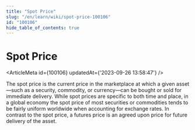 ```yaml
---
title: "Spot Price"
slug: "/en/learn/wiki/spot-price-100106"
id: "100106"
hide_table_of_contents: true
---
```



# Spot Price

<ArticleMeta id={100106} updatedAt={'2023-09-26 13:58:47'} />
<div className='border-solid border-b border-t-0 my-4 border-[var(--ifm-color-gray-300)]' />

The spot price is the current price in the marketplace at which a given asset—such as a security, commodity, or currency—can be bought or sold for immediate delivery. While spot prices are specific to both time and place, in a global economy the spot price of most securities or commodities tends to be fairly uniform worldwide when accounting for exchange rates. In contrast to the spot price, a futures price is an agreed upon price for future delivery of the asset.
